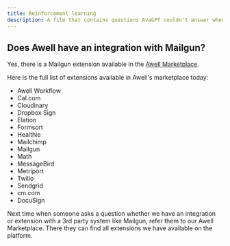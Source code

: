```yaml
---
title: Reinforcement learning
description: A file that contains questions AvaGPT couldn't answer where we formulated an answer to in order to train the model
---
```


## Does Awell have an integration with Mailgun?

Yes, there is a Mailgun extension available in the [Awell Marketplace](https://developers.awellhealth.com/awell-extensions/marketplace).

Here is the full list of extensions available in Awell's marketplace today:

- Awell Workflow
- Cal.com
- Cloudinary
- Dropbox Sign
- Elation
- Formsort
- Healthie
- Mailchimp
- Mailgun
- Math
- MessageBird
- Metriport
- Twilio
- Sendgrid
- cm.com
- DocuSign

Next time when someone asks a question whether we have an integration or extension with a 3rd party system like Mailgun, refer them to our Awell Marketplace. There they can find all extensions we have available on the platform.

